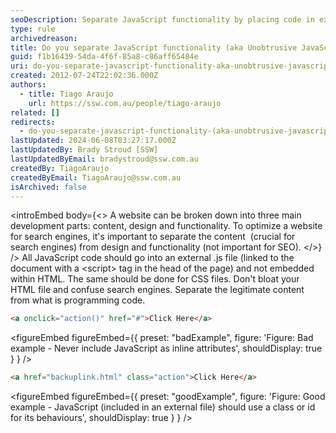 ```yaml
---
seoDescription: Separate JavaScript functionality by placing code in external .js files and linking them to HTML pages with script tags, rather than embedding code within HTML.
type: rule
archivedreason:
title: Do you separate JavaScript functionality (aka Unobtrusive JavaScript)?
guid: f1b16439-54da-4f6f-85a8-c86aff65484e
uri: do-you-separate-javascript-functionality-aka-unobtrusive-javascript
created: 2012-07-24T22:02:36.000Z
authors:
  - title: Tiago Araujo
    url: https://ssw.com.au/people/tiago-araujo
related: []
redirects:
  - do-you-separate-javascript-functionality-(aka-unobtrusive-javascript)
lastUpdated: 2024-06-08T03:27:17.000Z
lastUpdatedBy: Brady Stroud [SSW]
lastUpdatedByEmail: bradystroud@ssw.com.au
createdBy: TiagoAraujo
createdByEmail: TiagoAraujo@ssw.com.au
isArchived: false
---
```


<introEmbed
  body={<>
A website can be broken down into three main development parts: content, design and functionality. To optimize a website for search engines, it's important to separate the content  (crucial for search engines) from design and functionality (not important for SEO).
  </>}
/>
All JavaScript code should go into an external .js file (linked to the document with a &lt;script&gt; tag in the head of the page) and not embedded within HTML. The same should be done for CSS files. Don't bloat your HTML file and confuse search engines. Separate the legitimate content from what is programming code.

```html
<a onclick="action()" href="#">Click Here</a>
```

<figureEmbed figureEmbed={{
  preset: "badExample",
  figure: 'Figure: Bad example - Never include JavaScript as inline attributes',
  shouldDisplay: true
} } />


```html
<a href="backuplink.html" class="action">Click Here</a>
```

<figureEmbed figureEmbed={{
  preset: "goodExample",
  figure: 'Figure: Good example - JavaScript (included in an external file) should use a class or id for its behaviours',
  shouldDisplay: true
} } />
